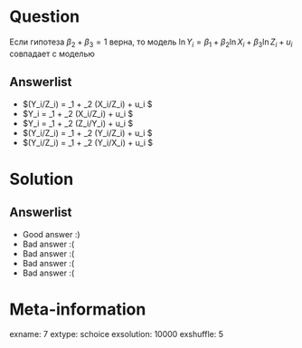 Question
========
Если гипотеза $\beta_2 + \beta_3 = 1$ верна, то модель $\ln Y_i = \beta_1 + \beta_2 \ln X_i + \beta_3 \ln Z_i + u_i$ совпадает с моделью


Answerlist
----------
*  $\ln (Y_i/Z_i) = \beta_1 + \beta_2 \ln (X_i/Z_i) + u_i $
*  $\ln Y_i = \beta_1 + \beta_2 \ln (X_i/Z_i) + u_i $
*  $\ln Y_i = \beta_1 + \beta_2 \ln (Z_i/Y_i) + u_i $
*  $\ln (Y_i/Z_i) = \beta_1 + \beta_2 \ln (Y_i/Z_i) + u_i $
*  $\ln (Y_i/Z_i) = \beta_1 + \beta_2 \ln (Y_i/X_i) + u_i $

Solution
========

Answerlist
----------
*  Good answer :)
*  Bad answer :(
*  Bad answer :(
*  Bad answer :(
*  Bad answer :(

Meta-information
================
exname: 7
extype: schoice
exsolution: 10000
exshuffle: 5
